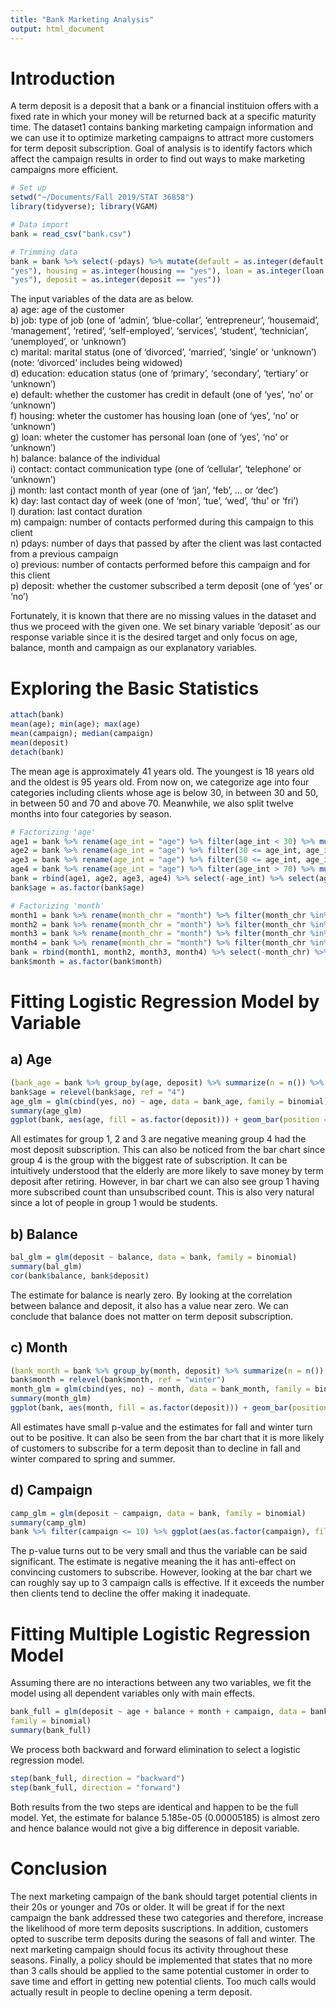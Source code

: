 ```yaml
---
title: "Bank Marketing Analysis"
output: html_document
---
```


# Introduction

A term deposit is a deposit that a bank or a financial instituion offers with a fixed rate in which your money will be returned back at a specific maturity time. The dataset1 contains banking marketing campaign information and we can use it to optimize marketing campaigns to attract more customers for term deposit subscription. Goal of analysis is to identify factors which affect the campaign results in order to find out ways to make
marketing campaigns more efficient.

```r
# Set up
setwd("~/Documents/Fall 2019/STAT 36858")
library(tidyverse); library(VGAM)

# Data import
bank = read_csv("bank.csv")

# Trimming data
bank = bank %>% select(-pdays) %>% mutate(default = as.integer(default ==
"yes"), housing = as.integer(housing == "yes"), loan = as.integer(loan ==
"yes"), deposit = as.integer(deposit == "yes"))
```

The input variables of the data are as below.  
a) age: age of the customer  
b) job: type of job (one of ‘admin’, ‘blue-collar’, ‘entrepreneur’, ‘housemaid’, ‘management’, ‘retired’, ‘self-employed’, ‘services’, ‘student’, ‘technician’, ‘unemployed’, or ‘unknown’)  
c) marital: marital status (one of ‘divorced’, ‘married’, ‘single’ or ‘unknown’) (note: ‘divorced’ includes being widowed)  
d) education: education status (one of ‘primary’, ‘secondary’, ‘tertiary’ or ‘unknown’)  
e) default: whether the customer has credit in default (one of ‘yes’, ‘no’ or ‘unknown’)  
f) housing: wheter the customer has housing loan (one of ‘yes’, ‘no’ or ‘unknown’)  
g) loan: wheter the customer has personal loan (one of ‘yes’, ‘no’ or ‘unknown’)  
h) balance: balance of the individual  
i) contact: contact communication type (one of ‘cellular’, ‘telephone’ or ‘unknown’)  
j) month: last contact month of year (one of ‘jan’, ‘feb’, … or ‘dec’)  
k) day: last contact day of week (one of ‘mon’, ‘tue’, ‘wed’, ‘thu’ or ‘fri’)  
l) duration: last contact duration  
m) campaign: number of contacts performed during this campaign to this client  
n) pdays: number of days that passed by after the client was last contacted from a previous campaign  
o) previous: number of contacts performed before this campaign and for this client  
p) deposit: whether the customer subscribed a term deposit (one of ‘yes’ or ‘no’)  

Fortunately, it is known that there are no missing values in the dataset and thus we proceed with the given one. We set binary variable ‘deposit’ as our response variable since it is the desired target and only focus on age, balance, month and campaign as our explanatory variables.

# Exploring the Basic Statistics

```r
attach(bank)
mean(age); min(age); max(age)
mean(campaign); median(campaign)
mean(deposit)
detach(bank)
```

The mean age is approximately 41 years old. The youngest is 18 years old and the oldest is
95 years old. From now on, we categorize age into four categories including clients whose
age is below 30, in between 30 and 50, in between 50 and 70 and above 70. Meanwhile, we
also split twelve months into four categories by season.

```r
# Factorizing 'age'
age1 = bank %>% rename(age_int = "age") %>% filter(age_int < 30) %>% mutate(age = 1)
age2 = bank %>% rename(age_int = "age") %>% filter(30 <= age_int, age_int < 50) %>% mutate(age = 2)
age3 = bank %>% rename(age_int = "age") %>% filter(50 <= age_int, age_int < 70) %>% mutate(age = 3)
age4 = bank %>% rename(age_int = "age") %>% filter(age_int > 70) %>% mutate(age = 4)
bank = rbind(age1, age2, age3, age4) %>% select(-age_int) %>% select(age, everything())
bank$age = as.factor(bank$age)

# Factorizing 'month'
month1 = bank %>% rename(month_chr = "month") %>% filter(month_chr %in% c("mar", "apr", "may")) %>% mutate(month = "spring")
month2 = bank %>% rename(month_chr = "month") %>% filter(month_chr %in% c("jun", "jul", "aug")) %>% mutate(month = "summer")
month3 = bank %>% rename(month_chr = "month") %>% filter(month_chr %in% c("sep", "oct", "nov")) %>% mutate(month = "fall")
month4 = bank %>% rename(month_chr = "month") %>% filter(month_chr %in% c("dec", "jan", "feb")) %>% mutate(month = "winter")
bank = rbind(month1, month2, month3, month4) %>% select(-month_chr) %>% select("age", "job", "marital", "education", "default", "balance", "housing", "loan", "contact", "day", "month", everything())
bank$month = as.factor(bank$month)
```

# Fitting Logistic Regression Model by Variable

## a) Age
```r
(bank_age = bank %>% group_by(age, deposit) %>% summarize(n = n()) %>% spread(key = deposit, value = n) %>% rename(yes = '1', no = '0') %>% select(age, yes, no) %>% replace_na(list(no = 0)))
bank$age = relevel(bank$age, ref = "4")
age_glm = glm(cbind(yes, no) ~ age, data = bank_age, family = binomial)
summary(age_glm)
ggplot(bank, aes(age, fill = as.factor(deposit))) + geom_bar(position = "dodge") + labs(fill = "deposit")
```

All estimates for group 1, 2 and 3 are negative meaning group 4 had the most deposit subscription. This can also be noticed from the bar chart since group 4 is the group with the biggest rate of subscription. It can be intuitively understood that the elderly are more likely to save money by term deposit after retiring. However, in bar chart we can also see group 1 having more subscribed count than unsubscribed count. This is also very natural since a lot of people in group 1 would be students.

## b) Balance
```r
bal_glm = glm(deposit ~ balance, data = bank, family = binomial)
summary(bal_glm)
cor(bank$balance, bank$deposit)
```

The estimate for balance is nearly zero. By looking at the correlation between balance and deposit, it also has a value near zero. We can conclude that balance does not matter on term deposit subscription.

## c) Month

```r
(bank_month = bank %>% group_by(month, deposit) %>% summarize(n = n()) %>% spread(key = deposit, value = n) %>% rename(yes = '1', no = '0') %>% select(month, yes, no))
bank$month = relevel(bank$month, ref = "winter")
month_glm = glm(cbind(yes, no) ~ month, data = bank_month, family = binomial)
summary(month_glm)
ggplot(bank, aes(month, fill = as.factor(deposit))) + geom_bar(position = "dodge") + labs(fill = "deposit")
```

All estimates have small p-value and the estimates for fall and winter turn out to be positive. It can also be seen from the bar chart that it is more likely of customers to subscribe for a term deposit than to decline in fall and winter compared to spring and summer.

## d) Campaign

```r
camp_glm = glm(deposit ~ campaign, data = bank, family = binomial)
summary(camp_glm)
bank %>% filter(campaign <= 10) %>% ggplot(aes(as.factor(campaign), fill = as.factor(deposit))) + geom_bar(position = "dodge") + labs(x = "campaign", fill = "deposit")
```

The p-value turns out to be very small and thus the variable can be said significant. The
estimate is negative meaning the it has anti-effect on convincing customers to subscribe.
However, looking at the bar chart we can roughly say up to 3 campaign calls is effective. If it
exceeds the number then clients tend to decline the offer making it inadequate.

# Fitting Multiple Logistic Regression Model

Assuming there are no interactions between any two variables, we fit the model using all
dependent variables only with main effects.

```r
bank_full = glm(deposit ~ age + balance + month + campaign, data = bank,
family = binomial)
summary(bank_full)
```

We process both backward and forward elimination to select a logistic regression model.

```r
step(bank_full, direction = "backward")
step(bank_full, direction = "forward")
```

Both results from the two steps are identical and happen to be the full model. Yet, the estimate for balance 5.185e-05 (0.00005185) is almost zero and hence balance would not give a big difference in deposit variable.

# Conclusion

The next marketing campaign of the bank should target potential clients in their 20s or younger and 70s or older. It will be great if for the next campaign the bank addressed these two categories and therefore, increase the likelihood of more term deposits suscriptions. In addition, customers opted to suscribe term deposits during the seasons of fall and winter. The next marketing campaign should focus its activity throughout these seasons. Finally, a policy should be implemented that states that no more than 3 calls should be applied to the same potential customer in order to save time and effort in getting new potential clients. Too much calls would actually result in people to decline opening a term deposit.